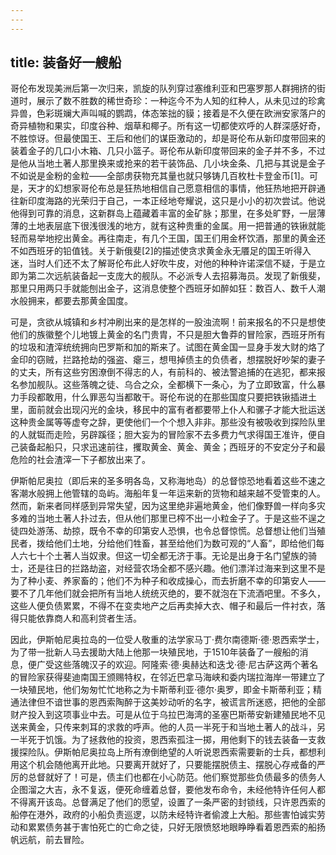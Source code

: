 ```yaml
---
---
---
```

title: 装备好一艘船
---




哥伦布发现美洲后第一次归来，凯旋的队列穿过塞维利亚和巴塞罗那人群拥挤的街道时，展示了数不胜数的稀世奇珍：一种迄今不为人知的红种人，从未见过的珍禽异兽，色彩斑斓大声叫喊的鹦鹉，体态笨拙的貘；接着是不久便在欧洲安家落户的奇异植物和果实，印度谷种、烟草和椰子。所有这一切都使欢呼的人群深感好奇，不胜惊讶。但最使国王、王后和他们的谋臣激动的，却是哥伦布从新印度带回来的装着金子的几口小木箱、几只小篮子。哥伦布从新印度带回来的金子并不多，不过是他从当地土著人那里换来或抢来的若干装饰品、几小块金条、几把与其说是金子不如说是金粉的金粒——全部虏获物充其量也就只够铸几百枚杜卡登金币[1]。可是，天才的幻想家哥伦布总是狂热地相信自己愿意相信的事情，他狂热地把开辟通往新印度海路的光荣归于自己，一本正经地夸耀说，这只是小小的初次尝试。他说他得到可靠的消息，这新群岛上蕴藏着丰富的金矿脉；那里，在多处旷野，一层薄薄的土地表层底下很浅很浅的地方，就有这种贵重的金属。用一把普通的铁锹就能轻而易举地挖出黄金。再往南走，有几个王国，国王们用金杯饮酒，那里的黄金还不如西班牙的铅值钱。关于新俄斐[2]的描述使贪求黄金永无餍足的国王听得入迷，当时人们还不太了解哥伦布此人好吹牛皮，对他的种种许诺深信不疑，于是立即为第二次远航装备起一支庞大的舰队。不必派专人去招募海员。发现了新俄斐，那里只用两只手就能刨出金子，这消息使整个西班牙如醉如狂：数百人、数千人潮水般拥来，都要去那黄金国度。

可是，贪欲从城镇和乡村冲刷出来的是怎样的一股浊流啊！前来报名的不只是想使他们的族徽整个儿地镀上黄金的名门贵胄，不只是胆大鲁莽的冒险家，西班牙所有的垃圾和渣滓统统拥向巴罗斯和加的斯来了。试图在黄金国一显身手发大财的烙了金印的窃贼，拦路抢劫的强盗、瘪三，想甩掉债主的负债者，想摆脱好吵架的妻子的丈夫，所有这些穷困潦倒不得志的人，有前科的、被法警追捕的在逃犯，都来报名参加舰队。这些落魄之徒、乌合之众，全都横下一条心，为了立即致富，什么暴力手段都敢用，什么罪恶勾当都敢干。哥伦布说的在那些国度只要把铁锹插进土里，面前就会出现闪光的金块，移民中的富有者都要带上仆人和骡子才能大批运送这种贵金属等等虚夸之辞，更使他们一个个想入非非。那些没有被吸收到探险队里的人就铤而走险，另辟蹊径；胆大妄为的冒险家不去多费力气求得国王准许，便自己装备起船只，只求迅速前往，攫取黄金、黄金、黄金；西班牙的不安定分子和最危险的社会渣滓一下子都放出来了。

伊斯帕尼奥拉（即后来的圣多明各岛，又称海地岛）的总督惊恐地看着这些不速之客潮水般拥上他管辖的岛屿。海船年复一年运来新的货物和越来越不受管束的人。然而，新来者同样感到异常失望，因为这里绝非遍地黄金，他们像野兽一样向多灾多难的当地土著人扑过去，但从他们那里已榨不出一小粒金子了。于是这些不逞之徒四处游荡、劫掠，既令不幸的印第安人恐惧，也令总督惊慌。总督想让他们当殖民者，拨给他们土地，分给他们牲畜，甚至给他们为数可观的“人畜”，即给他们每人六七十个土著人当奴隶。但这一切全都无济于事。无论是出身于名门望族的骑士，还是往日的拦路劫盗，对经营农场全都不感兴趣。他们漂洋过海来到这里不是为了种小麦、养家畜的；他们不为种子和收成操心，而去折磨不幸的印第安人——要不了几年他们就会把所有当地人统统灭绝的，要不就泡在下流酒吧里。不多久，这些人便负债累累，不得不在变卖地产之后再卖掉大衣、帽子和最后一件衬衣，落得只能依靠商人和高利贷者生活。

因此，伊斯帕尼奥拉岛的一位受人敬重的法学家马丁·费尔南德斯·德·恩西索学士，为了带一批新人马去援助大陆上他那一块殖民地，于1510年装备了一艘船的消息，便广受这些落魄汉子的欢迎。阿隆索·德·奥赫达和迭戈·德·尼古萨这两个著名的冒险家获得斐迪南国王颁赐特权，在邻近巴拿马海峡和委内瑞拉海岸一带建立了一块殖民地，他们匆匆忙忙地称之为卡斯蒂利亚·德尔·奥罗，即金卡斯蒂利亚；精通法律但不谙世事的恩西索陶醉于这美妙动听的名字，被谎言所迷惑，把他的全部财产投入到这项事业中去。可是从位于乌拉巴海湾的圣塞巴斯蒂安新建殖民地不见送来黄金，只传来刺耳的求救的呼声。他的人员一半死于和当地土著人的战斗，另一半死于饥饿。为了拯救他的投资，恩西索孤注一掷，用他剩下的钱去装备一支救援探险队。伊斯帕尼奥拉岛上所有潦倒绝望的人听说恩西索需要新的士兵，都想利用这个机会随他离开此地。只要离开就好了，只要能摆脱债主、摆脱心存戒备的严厉的总督就好了！可是，债主们也都在小心防范。他们察觉那些负债最多的债务人企图溜之大吉，永不复返，便死命缠着总督，要他发布命令，未经他特许任何人都不得离开该岛。总督满足了他们的愿望，设置了一条严密的封锁线，只许恩西索的船停在港外，政府的小船负责巡逻，以防未经特许者偷渡上大船。那些害怕诚实劳动和累累债务甚于害怕死亡的亡命之徒，只好无限愤怒地眼睁睁看着恩西索的船扬帆远航，前去冒险。